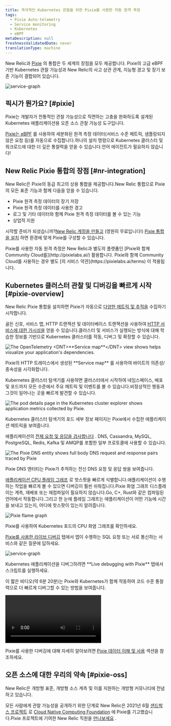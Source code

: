 ```yaml
---
title: 즉각적인 Kubernetes 관찰을 위한 Pixie를 사용한 자동 원격 측정
tags:
  - Pixie Auto-telemetry
  - Service monitoring
  - Kubernetes
  - eBPF
metaDescription: null
freshnessValidatedDate: never
translationType: machine
---
```


New Relic과 [Pixie](https://px.dev/) 의 통합은 두 세계의 장점을 모두 제공합니다. Pixie의 고급 eBPF 기반 Kubernetes 관찰 가능성과 New Relic의 사고 상관 관계, 지능형 경고 및 장기 보존 기능이 결합되어 있습니다.

<img
  title="service graph in live debugger"
  alt="service-graph"
  src="/images/pixie_screenshot-full_service-graph.webp"
/>

## 픽시가 뭔가요? [#pixie]

Pixie는 개발자가 전통적인 관찰 가능성으로 직면하는 고충을 완화하도록 설계된 Kubernetes 애플리케이션용 오픈 소스 관찰 가능성 도구입니다.

[Pixie는 eBPF](https://docs.px.dev/about-pixie/pixie-ebpf) 를 사용하여 세분화된 원격 측정 데이터(서비스 수준 메트릭, 샘플링되지 않은 요청 등)를 자동으로 수집합니다.하나의 설치 명령으로 Kubernetes 클러스터 및 워크로드에 대한 더 깊은 통찰력을 얻을 수 있습니다.언어 에이전트가 필요하지 않습니다!

## New Relic Pixie 통합의 장점 [#nr-integration]

New Relic은 Pixie의 동급 최고의 상용 통합을 제공합니다.New Relic 통합으로 Pixie의 모든 표준 기능과 함께 다음을 얻을 수 있습니다.

* Pixie 원격 측정 데이터의 장기 저장
* Pixie 원격 측정 데이터를 사용한 경고
* 로그 및 기타 데이터와 함께 Pixie 원격 측정 데이터를 볼 수 있는 기능
* 상업적 지원

시작할 준비가 되셨습니까?[New Relic 계정을 만들고](https://newrelic.com/signup) (영원히 무료입니다!) [Pixie 통합을 설치](/docs/kubernetes-pixie/auto-telemetry-pixie/install-auto-telemetry-pixie/) 하면 환경에 맞게 Pixie를 구성할 수 있습니다.

<Callout variant="important">
  Pixie를 사용한 자동 원격 측정은 New Relic과 별도의 플랫폼인 [Pixie와 함께 Community Cloud를](http://pixielabs.ai/) 활용합니다. Pixie와 함께 Community Cloud를 사용하는 경우 별도 [의 서비스 약관](https://pixielabs.ai/terms) 이 적용됩니다.
</Callout>

## Kubernetes 클러스터 관찰 및 디버깅을 빠르게 시작 [#pixie-overview]

New Relic Pixie 통합을 설치하면 Pixie가 자동으로 [다양한 메트릭 및 추적을](https://docs.px.dev/about-pixie/data-sources/) 수집하기 시작합니다.

골든 신호, 서비스 맵, HTTP 트랜잭션 및 데이터베이스 트랜잭션을 사용하여 [HTTP 서비스에 대한 가시성을](/docs/kubernetes-pixie/auto-telemetry-pixie/understand-use-data/explore-pixie-data#service-health) 얻을 수 있습니다.클러스터 및 서비스가 실행되는 방식에 대해 학습한 정보를 기반으로 Kubernetes 클러스터를 작동, 디버그 및 확장할 수 있습니다.

<img
  title="The OpenTelemetry <DNT>**Service map**</DNT> view shows helps visualize your application's dependencies."
  alt="The OpenTelemetry <DNT>**Service map**</DNT> view shows helps visualize your application's dependencies."
  src="/images/pixie_screenshot-full_service-otel-map.webp"
/>

<figcaption>
  Pixie의 HTTP 트레이스에서 생성된 <DNT>**Service map**</DNT> 를 사용하여 바이트의 의존성/종속성을 시각화합니다.
</figcaption>

Kubernetes 클러스터 탐색기를 사용하면 클러스터에서 시작하여 네임스페이스, 배포 및 포드까지 모든 수준에서 주요 메트릭 및 이벤트를 볼 수 있습니다.비정상적인 행동과 그것이 일어나는 곳을 빠르게 발견할 수 있습니다.

<img
  title="The pod details page in the Kubernetes cluster explorer shows application metrics collected by Pixie."
  alt="The pod details page in the Kubernetes cluster explorer shows application metrics collected by Pixie."
  src="/images/pixie_screenshot-full_kce-pod-details.webp"
/>

<figcaption>
  Kubernetes 클러스터 탐색기의 포드 세부 정보 페이지는 Pixie에서 수집한 애플리케이션 메트릭을 보여줍니다.
</figcaption>

애플리케이션의 [전체 요청 및 응답을 검사합니다](/docs/kubernetes-pixie/auto-telemetry-pixie/understand-use-data/pixie-entities) . DNS, Cassandra, MySQL, PostgreSQL, Redis, Kafka 및 AMQP를 포함한 일부 프로토콜에 사용할 수 있습니다.

<img
  title="The Pixie DNS entity shows full body DNS request and response pairs traced by Pixie"
  alt="The Pixie DNS  entity shows full body DNS request and response pairs traced by Pixie"
  src="/images/pixie_screenshot-full_dns_entity.webp"
/>

<figcaption>
  Pixie DNS 엔터티는 Pixie가 추적하는 전신 DNS 요청 및 응답 쌍을 보여줍니다.
</figcaption>

[애플리케이션 CPU 플레임 그래프](/docs/kubernetes-pixie/auto-telemetry-pixie/understand-use-data/explore-pixie-data#cpu-profiles) 로 핫스팟을 빠르게 식별합니다.애플리케이션이 수행하는 작업을 빠르게 볼 수 있으면 디버깅이 훨씬 쉬워집니다.Pixie 화염 그래프 디스플레이는 계측, 재배포 또는 재컴파일이 필요하지 않습니다.Go, C+, Rust와 같은 컴파일된 언어에서 작동합니다.그리고 한 눈에 플레임 그래프는 애플리케이션이 어떤 기능에 시간을 보내고 있는지, 어디에 핫스팟이 있는지 알려줍니다.

<img
  title="Pixie flame graph"
  alt="Pixie flame graph"
  src="/images/pixie_screenshot-crop_flamegraph.webp"
/>

<figcaption>
  Pixie를 사용하여 Kubernetes 포드의 CPU 화염 그래프를 확인하세요.
</figcaption>

[Pixie를 사용한 라이브 디버깅](/docs/kubernetes-pixie/auto-telemetry-pixie/understand-use-data/live-debugging-with-pixie) 탭에서 앱이 수행하는 SQL 요청 또는 서로 통신하는 서비스와 같은 질문에 답하세요.

<img
  title="service graph in live debugger"
  alt="service-graph"
  src="/images/pixie_screenshot-full_live-debugging.webp"
/>

<figcaption>
  Kubernetes 애플리케이션을 디버그하려면 <DNT>**Live debugging with Pixie**</DNT> 탭에서 스크립트를 실행하세요.
</figcaption>

이 짧은 비디오(약 6분 20분)는 Pixie와 Kubernetes가 함께 작동하여 코드 수준 통찰력으로 더 빠르게 디버그할 수 있는 방법을 보여줍니다.

<Video
  id="QO7vz0jQEUI"
  type="youtube"
/>

Pixie를 사용한 디버깅에 대해 자세히 알아보려면 [Pixie 데이터 이해 및 사용](/docs/kubernetes-pixie/auto-telemetry-pixie/understand-use-data/overview) 섹션을 참조하세요.

## 오픈 소스에 대한 우리의 약속 [#pixie-oss]

New Relic은 개방형 표준, 개방형 소스 계측 및 이를 지원하는 개방형 커뮤니티에 전념하고 있습니다.

모든 사람에게 관찰 가능성을 공개하기 위한 단계로 New Relic은 2021년 6월 [샌드박스 프로젝트](https://www.cncf.io/sandbox-projects/) 로 [Cloud Native Computing Foundation](https://www.cncf.io/) 에 Pixie를 기고했습니다.Pixie 프로젝트에 기여한 New Relic 직원을 [만나보세요](https://opensource.newrelic.com/projects/pixie) .
